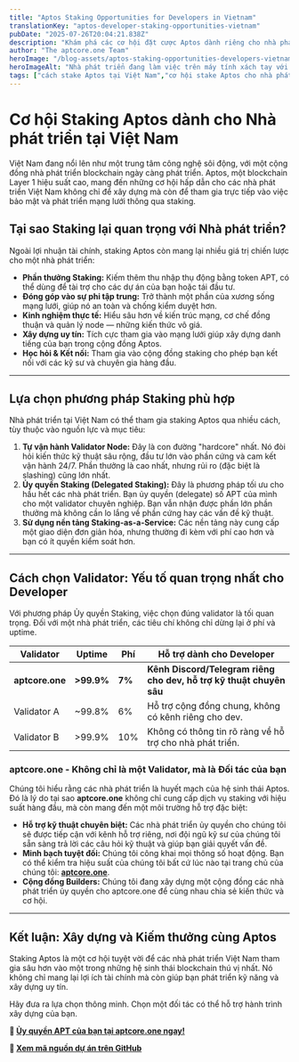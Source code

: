 ```yaml
---
title: "Aptos Staking Opportunities for Developers in Vietnam"
translationKey: "aptos-developer-staking-opportunities-vietnam"
pubDate: "2025-07-26T20:04:21.838Z"
description: "Khám phá các cơ hội đặt cược Aptos dành riêng cho nhà phát triển tại Việt Nam. Tìm hiểu cách chọn validator phù hợp, tham gia vào hệ sinh thái và tối đa hóa lợi nhuận của bạn. aptcore.one - validator tin cậy với sự hỗ trợ chuyên biệt cho cộng đồng dev."
author: "The aptcore.one Team"
heroImage: "/blog-assets/aptos-staking-opportunities-developers-vietnam.jpg"
heroImageAlt: "Nhà phát triển đang làm việc trên máy tính xách tay với logo Aptos hiển thị trên màn hình, tượng trưng cho các cơ hội đặt cược Aptos tại Việt Nam."
tags: ["cách stake Aptos tại Việt Nam","cơ hội stake Aptos cho nhà phát triển Việt Nam","hướng dẫn stake Aptos cho developer tại Việt Nam","validator Aptos cho dev","hỗ trợ dev Aptos Việt Nam","staking Aptos an toàn ở Việt Nam","aptcore.one developer program"]
---
```


# Cơ hội Staking Aptos dành cho Nhà phát triển tại Việt Nam

Việt Nam đang nổi lên như một trung tâm công nghệ sôi động, với một cộng đồng nhà phát triển blockchain ngày càng phát triển. Aptos, một blockchain Layer 1 hiệu suất cao, mang đến những cơ hội hấp dẫn cho các nhà phát triển Việt Nam không chỉ để xây dựng mà còn để tham gia trực tiếp vào việc bảo mật và phát triển mạng lưới thông qua staking.

## Tại sao Staking lại quan trọng với Nhà phát triển?

Ngoài lợi nhuận tài chính, staking Aptos còn mang lại nhiều giá trị chiến lược cho một nhà phát triển:

* **Phần thưởng Staking:** Kiếm thêm thu nhập thụ động bằng token APT, có thể dùng để tài trợ cho các dự án của bạn hoặc tái đầu tư.
* **Đóng góp vào sự phi tập trung:** Trở thành một phần của xương sống mạng lưới, giúp nó an toàn và chống kiểm duyệt hơn.
* **Kinh nghiệm thực tế:** Hiểu sâu hơn về kiến trúc mạng, cơ chế đồng thuận và quản lý node — những kiến thức vô giá.
* **Xây dựng uy tín:** Tích cực tham gia vào mạng lưới giúp xây dựng danh tiếng của bạn trong cộng đồng Aptos.
* **Học hỏi & Kết nối:** Tham gia vào cộng đồng staking cho phép bạn kết nối với các kỹ sư và chuyên gia hàng đầu.

***

## Lựa chọn phương pháp Staking phù hợp

Nhà phát triển tại Việt Nam có thể tham gia staking Aptos qua nhiều cách, tùy thuộc vào nguồn lực và mục tiêu:

1.  **Tự vận hành Validator Node:** Đây là con đường "hardcore" nhất. Nó đòi hỏi kiến thức kỹ thuật sâu rộng, đầu tư lớn vào phần cứng và cam kết vận hành 24/7. Phần thưởng là cao nhất, nhưng rủi ro (đặc biệt là slashing) cũng lớn nhất.
2.  **Ủy quyền Staking (Delegated Staking):** Đây là phương pháp tối ưu cho hầu hết các nhà phát triển. Bạn ủy quyền (delegate) số APT của mình cho một validator chuyên nghiệp. Bạn vẫn nhận được phần lớn phần thưởng mà không cần lo lắng về phần cứng hay các vấn đề kỹ thuật.
3.  **Sử dụng nền tảng Staking-as-a-Service:** Các nền tảng này cung cấp một giao diện đơn giản hóa, nhưng thường đi kèm với phí cao hơn và bạn có ít quyền kiểm soát hơn.

***

## Cách chọn Validator: Yếu tố quan trọng nhất cho Developer

Với phương pháp Ủy quyền Staking, việc chọn đúng validator là tối quan trọng. Đối với một nhà phát triển, các tiêu chí không chỉ dừng lại ở phí và uptime.

| Validator         | Uptime    | Phí       | Hỗ trợ dành cho Developer                                    |
| ----------------- | --------- | --------- | ------------------------------------------------------------ |
| **aptcore.one** | **>99.9%**| **7%** | **Kênh Discord/Telegram riêng cho dev, hỗ trợ kỹ thuật chuyên sâu** |
| Validator A       | ~99.8%    | 6%        | Hỗ trợ cộng đồng chung, không có kênh riêng cho dev.          |
| Validator B       | >99.9%    | 10%       | Không có thông tin rõ ràng về hỗ trợ cho nhà phát triển.       |

### aptcore.one - Không chỉ là một Validator, mà là Đối tác của bạn

Chúng tôi hiểu rằng các nhà phát triển là huyết mạch của hệ sinh thái Aptos. Đó là lý do tại sao **aptcore.one** không chỉ cung cấp dịch vụ staking với hiệu suất hàng đầu, mà còn mang đến một môi trường hỗ trợ đặc biệt:

* **Hỗ trợ kỹ thuật chuyên biệt:** Các nhà phát triển ủy quyền cho chúng tôi sẽ được tiếp cận với kênh hỗ trợ riêng, nơi đội ngũ kỹ sư của chúng tôi sẵn sàng trả lời các câu hỏi kỹ thuật và giúp bạn giải quyết vấn đề.
* **Minh bạch tuyệt đối:** Chúng tôi công khai mọi thông số hoạt động. Bạn có thể kiểm tra hiệu suất của chúng tôi bất cứ lúc nào tại trang chủ của chúng tôi: **[aptcore.one](https://aptcore.one/)**.
* **Cộng đồng Builders:** Chúng tôi đang xây dựng một cộng đồng các nhà phát triển ủy quyền cho aptcore.one để cùng nhau chia sẻ kiến thức và cơ hội.

***

## Kết luận: Xây dựng và Kiếm thưởng cùng Aptos

Staking Aptos là một cơ hội tuyệt vời để các nhà phát triển Việt Nam tham gia sâu hơn vào một trong những hệ sinh thái blockchain thú vị nhất. Nó không chỉ mang lại lợi ích tài chính mà còn giúp bạn phát triển kỹ năng và xây dựng uy tín.

Hãy đưa ra lựa chọn thông minh. Chọn một đối tác có thể hỗ trợ hành trình xây dựng của bạn.

**🚀 [Ủy quyền APT của bạn tại aptcore.one ngay!](https://aptcore.one/)**

**📖 [Xem mã nguồn dự án trên GitHub](https://github.com/p1xel32/petra-staking-app)**
